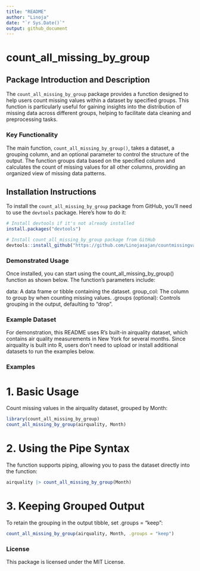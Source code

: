 ```yaml
---
title: "README"
author: "Linoja"
date: "`r Sys.Date()`"
output: github_document
---
```


# count_all_missing_by_group

## Package Introduction and Description
The `count_all_missing_by_group` package provides a function designed to help users count missing values within a dataset by specified groups. This function is particularly useful for gaining insights into the distribution of missing data across different groups, helping to facilitate data cleaning and preprocessing tasks.

### Key Functionality
The main function, `count_all_missing_by_group()`, takes a dataset, a grouping column, and an optional parameter to control the structure of the output. The function groups data based on the specified column and calculates the count of missing values for all other columns, providing an organized view of missing data patterns.

## Installation Instructions
To install the `count_all_missing_by_group` package from GitHub, you’ll need to use the `devtools` package. Here’s how to do it:

```r
# Install devtools if it's not already installed
install.packages("devtools")

# Install count_all_missing_by_group package from GitHub
devtools::install_github("https://github.com/Linojasajan/countmissingvalues/tree/main")
```

### Demonstrated Usage
Once installed, you can start using the count_all_missing_by_group() function as shown below. The function’s parameters include:

data: A data frame or tibble containing the dataset.
group_col: The column to group by when counting missing values.
.groups (optional): Controls grouping in the output, defaulting to "drop".

### Example Dataset
For demonstration, this README uses R's built-in airquality dataset, which contains air quality measurements in New York for several months. Since airquality is built into R, users don’t need to upload or install additional datasets to run the examples below.

### Examples

# 1. Basic Usage
Count missing values in the airquality dataset, grouped by Month:
```r
library(count_all_missing_by_group)
count_all_missing_by_group(airquality, Month)
```

# 2. Using the Pipe Syntax
The function supports piping, allowing you to pass the dataset directly into the function:
```r
airquality |> count_all_missing_by_group(Month)
```

# 3. Keeping Grouped Output
To retain the grouping in the output tibble, set .groups = "keep":
```r
count_all_missing_by_group(airquality, Month, .groups = "keep")
```

### License
This package is licensed under the MIT License.
